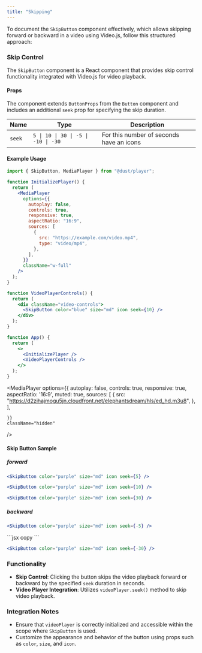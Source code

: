 ```yaml
---
title: "Skipping"
---
```


To document the `SkipButton` component effectively, which allows skipping forward or backward in a video using Video.js, follow this structured approach:

### Skip Control

The `SkipButton` component is a React component that provides skip control functionality integrated with Video.js for video playback.

#### Props

The component extends `ButtonProps` from the `Button` component and includes an additional `seek` prop for specifying the skip duration.

| Name   | Type                                | Description                              |
| ------ | ----------------------------------- | ---------------------------------------- |
| `seek` | `5 \| 10 \| 30 \| -5 \| -10 \| -30` | For this number of seconds have an icons |

#### Example Usage

```jsx copy
import { SkipButton, MediaPlayer } from "@dust/player";

function InitializePlayer() {
  return (
    <MediaPlayer
      options={{
        autoplay: false,
        controls: true,
        responsive: true,
        aspectRatio: "16:9",
        sources: [
          {
            src: "https://example.com/video.mp4",
            type: "video/mp4",
          },
        ],
      }}
      className="w-full"
    />
  );
}

function VideoPlayerControls() {
  return (
    <div className="video-controls">
      <SkipButton color="blue" size="md" icon seek={10} />
    </div>
  );
}

function App() {
  return (
    <>
      <InitializePlayer />
      <VideoPlayerControls />
    </>
  );
}
```


<MediaPlayer
    options={{
        autoplay: false,
        controls: true,
        responsive: true,
        aspectRatio: '16:9',
        muted: true,
        sources: [
        {
            src: "https://d2zihajmogu5jn.cloudfront.net/elephantsdream/hls/ed_hd.m3u8",
        },
        ],

    }}
    className="hidden"

/>

#### Skip Button Sample

##### forward

```jsx copy
<SkipButton color="purple" size="md" icon seek={5} />
```

<SkipButton color="purple" size="md" icon seek={5} />

```jsx copy
<SkipButton color="purple" size="md" icon seek={10} />
```

<SkipButton color="purple" size="md" icon seek={10} />

```jsx copy
<SkipButton color="purple" size="md" icon seek={30} />
```

<SkipButton color="purple" size="md" icon seek={30} />

##### backward

```jsx copy
<SkipButton color="purple" size="md" icon seek={-5} />
```

<SkipButton color="purple" size="md" icon seek={-5} />
```jsx copy
<SkipButton color="purple" size="md" icon seek={-10} />
```
<SkipButton color="purple" size="md" icon seek={-10} />

```jsx copy
<SkipButton color="purple" size="md" icon seek={-30} />
```

<SkipButton color="purple" size="md" icon seek={-30} />

### Functionality

- **Skip Control**: Clicking the button skips the video playback forward or backward by the specified `seek` duration in seconds.
- **Video Player Integration**: Utilizes `videoPlayer.seek()` method to skip video playback.

### Integration Notes

- Ensure that `videoPlayer` is correctly initialized and accessible within the scope where `SkipButton` is used.
- Customize the appearance and behavior of the button using props such as `color`, `size`, and `icon`.
